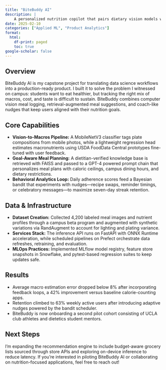 ```yaml
---
title: "BiteBuddy AI"
description: |
    A personalized nutrition copilot that pairs dietary vision models with LLM-powered planning to keep college students on track with macros and budget.
date: 2025-02-10
categories: ["Applied ML", "Product Analytics"]
format:
  html:
    df-print: paged
    toc: true
google-scholar: false
---
```


## Overview

BiteBuddy AI is my capstone project for translating data science workflows into a production-ready product. I built it to solve the problem I witnessed on campus: students want to eat healthier, but tracking the right mix of macros, cost, and taste is difficult to sustain. BiteBuddy combines computer vision meal logging, retrieval-augmented meal suggestions, and coach-like nudges that keep users aligned with their nutrition goals.

## Core Capabilities

- **Vision-to-Macros Pipeline:** A MobileNetV3 classifier tags plate compositions from mobile photos, while a lightweight regression head estimates macronutrients using USDA FoodData Central prototypes fine-tuned with user feedback.
- **Goal-Aware Meal Planning:** A dietitian-verified knowledge base is retrieved with FAISS and passed to a GPT-4 powered prompt chain that personalizes meal plans with caloric ceilings, campus dining hours, and dietary restrictions.
- **Behavioral Analytics Loop:** Daily adherence scores feed a Bayesian bandit that experiments with nudges—recipe swaps, reminder timings, or celebratory messages—to maximize seven-day streak retention.

## Data & Infrastructure

- **Dataset Creation:** Collected 4,200 labeled meal images and nutrient profiles through a campus beta program and augmented with synthetic variations via RandAugment to account for lighting and plating variance.
- **Services Stack:** The inference API runs on FastAPI with ONNX Runtime acceleration, while scheduled pipelines on Prefect orchestrate data refreshes, retraining, and evaluation.
- **MLOps Practices:** Implemented MLflow model registry, feature store snapshots in Snowflake, and pytest-based regression suites to keep updates safe.

## Results

- Average macro estimation error dropped below 8% after incorporating feedback loops, a 42% improvement versus baseline calorie-counting apps.
- Retention climbed to 63% weekly active users after introducing adaptive nudges powered by the bandit scheduler.
- BiteBuddy is now onboarding a second pilot cohort consisting of UCLA club athletes and dietetics student mentors.

## Next Steps

I’m expanding the recommendation engine to include budget-aware grocery lists sourced through store APIs and exploring on-device inference to reduce latency. If you’re interested in piloting BiteBuddy AI or collaborating on nutrition-focused applications, feel free to reach out!
